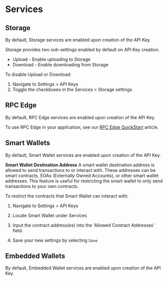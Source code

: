 
# Services

## Storage

By default, Storage services are enabled upon creation of the API Key.

Storage provides two sub-settings enabled by default on API Key creation.

- Upload - Enable uploading to Storage
- Download - Enable downloading from Storage

To disable Upload or Download:

1. Navigate to Settings > API Keys
2. Toggle the checkboxes in the Services > Storage settings

## RPC Edge

By default, RPC Edge services are enabled upon creation of the API Key.

To use RPC Edge in your application, see our [RPC Edge QuickStart](/infrastructure/rpc-edge/get-started) article.

## Smart Wallets

By default, Smart Wallet services are enabled upon creation of the API Key.

**Smart Wallet Destination Address**
A smart wallet destination address is allowed to send transactions to or interact with. These addresses can be smart contracts, EOAs (Externally Owned Accounts), or other smart wallet addresses. This feature is useful for restricting the smart wallet to only send transactions to your own contracts.

To restrict the contracts that Smart Wallet can interact with:

1. Navigate to Settings > API Keys
2. Locate Smart Wallet under Services
3. Input the contract address(es) into the 'Allowed Contract Addresses' field.

   <DocImage src={smartWalletAPIKeyImage} />

4. Save your new settings by selecting `Save`

## Embedded Wallets

By default, Embedded Wallet services are enabled upon creation of the API Key.
